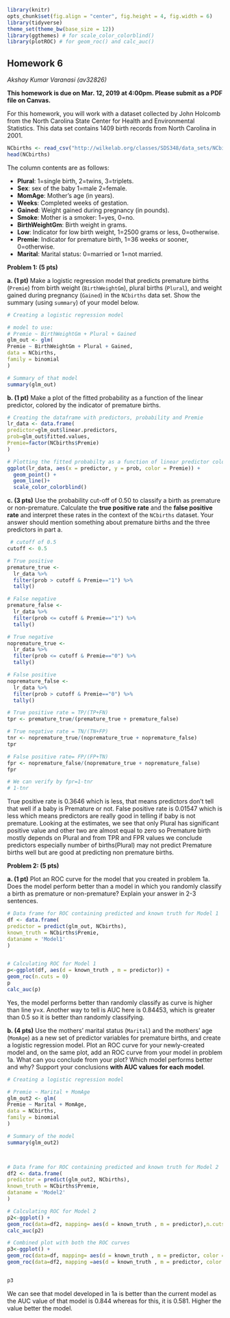 ```r
library(knitr)
opts_chunk$set(fig.align = "center", fig.height = 4, fig.width = 6)
library(tidyverse)
theme_set(theme_bw(base_size = 12))
library(ggthemes) # for scale_color_colorblind()
library(plotROC) # for geom_roc() and calc_auc()
```
## Homework 6

*Akshay Kumar Varanasi (av32826)*

**This homework is due on Mar. 12, 2019 at 4:00pm. Please submit as a PDF file on Canvas.**

For this homework, you will work with a dataset collected by John Holcomb from the North Carolina State Center for Health and Environmental Statistics. This data set contains 1409 birth records from North Carolina in 2001.

```r
NCbirths <- read_csv("http://wilkelab.org/classes/SDS348/data_sets/NCbirths.csv")
head(NCbirths)
```
The column contents are as follows:

+ **Plural**: 1=single birth, 2=twins, 3=triplets.
+ **Sex**: sex of the baby 1=male 2=female.
+ **MomAge**: Mother's age (in years).
+ **Weeks**: Completed weeks of gestation.
+ **Gained**: Weight gained during pregnancy (in pounds).
+ **Smoke**: Mother is a smoker: 1=yes, 0=no.
+ **BirthWeightGm**: Birth weight in grams.
+ **Low**: Indicator for low birth weight, 1=2500 grams or less, 0=otherwise.
+ **Premie**: Indicator for premature birth, 1=36 weeks or sooner, 0=otherwise.
+ **Marital**: Marital status: 0=married or 1=not married.

**Problem 1: (5 pts)** 

**a. (1 pt)** Make a logistic regression model that predicts premature births (`Premie `) from birth weight (`BirthWeightGm`), plural births (`Plural`), and weight gained during pregnancy (`Gained`) in the `NCbirths` data set. Show the summary (using `summary`) of your model below.

```r
# Creating a logistic regression model

# model to use:
# Premie ~ BirthWeightGm + Plural + Gained
glm_out <- glm(
Premie ~ BirthWeightGm + Plural + Gained,
data = NCbirths,
family = binomial
)

# Summary of that model
summary(glm_out)
```

**b. (1 pt)** Make a plot of the fitted probability as a function of the linear predictor, colored by the indicator of premature births.

```r
# Creating the dataframe with predictors, probability and Premie
lr_data <- data.frame(
predictor=glm_out$linear.predictors,
prob=glm_out$fitted.values,
Premie=factor(NCbirths$Premie)
)

# Plotting the fitted probabilty as a function of linear predictor colored by the indicator of premature births
ggplot(lr_data, aes(x = predictor, y = prob, color = Premie)) +
  geom_point() + 
  geom_line()+
  scale_color_colorblind()


```




**c. (3 pts)** Use the probability cut-off of 0.50 to classify a birth as premature or non-premature. Calculate the **true positive rate** and the **false positive rate** and interpret these rates in the context of the `NCbirths` dataset. Your answer should mention something about premature births and the three predictors in part a.

```r
 # cutoff of 0.5
cutoff <- 0.5

# True positive
premature_true <- 
  lr_data %>% 
  filter(prob > cutoff & Premie=="1") %>%
  tally()

# False negative
premature_false <- 
  lr_data %>% 
  filter(prob <= cutoff & Premie=="1") %>%
  tally()
```


```r
# True negative
nopremature_true <- 
  lr_data %>% 
  filter(prob <= cutoff & Premie=="0") %>%
  tally()

# False positive
nopremature_false <- 
  lr_data %>% 
  filter(prob > cutoff & Premie=="0") %>%
  tally()

```


```r


# True positive rate = TP/(TP+FN)
tpr <- premature_true/(premature_true + premature_false)

# True negative rate = TN/(TN+FP)
tnr <- nopremature_true/(nopremature_true + nopremature_false)
tpr
```


```r
# False positive rate= FP/(FP+TN)
fpr <- nopremature_false/(nopremature_true + nopremature_false)
fpr

# We can verify by fpr=1-tnr 
# 1-tnr
```

True positive rate is 0.3646 which is less, that means predictors don't tell that well if a baby is Premature or not. False positive rate is 0.01547 which is less which means predictors are really good in telling if baby is not premature. Looking at the estimates, we see that only Plural has significant positive value and other two are almost equal to zero so Premature birth mostly depends on Plural and from TPR and FPR values we conclude predictors especially number of births(Plural) may not predict Premature births well but are good at predicting non premature births. 


**Problem 2: (5 pts)**

**a. (1 pt)** Plot an ROC curve for the model that you created in problem 1a. Does the model perform better than a model in which you randomly classify a birth as premature or non-premature? Explain your answer in 2-3 sentences.

```r

# Data frame for ROC containing predicted and known truth for Model 1
df <- data.frame(
predictor = predict(glm_out, NCbirths),
known_truth = NCbirths$Premie,
dataname = 'Model1'  
)


# Calculating ROC for Model 1
p<-ggplot(df, aes(d = known_truth , m = predictor)) +
geom_roc(n.cuts = 0) 
p
calc_auc(p)
```

Yes, the model performs better than randomly classify as curve is higher than line y=x. Another way to tell is AUC here is 0.84453, which is greater than 0.5 so it is better than randomly classifying. 

**b. (4 pts)** Use the mothers' marital status (`Marital`) and the mothers' age (`MomAge`) as a new set of predictor variables for premature births, and create a logistic regression model. Plot an ROC curve for your newly-created model and, on the same plot, add an ROC curve from your model in problem 1a. What can you conclude from your plot? Which model performs better and why? Support your conclusions **with AUC values for each model**.

```r

# Creating a logistic regression model

# Premie ~ Marital + MomAge
glm_out2 <- glm(
Premie ~ Marital + MomAge,
data = NCbirths,
family = binomial
)

# Summary of the model
summary(glm_out2)



# Data frame for ROC containing predicted and known truth for Model 2
df2 <- data.frame(
predictor = predict(glm_out2, NCbirths),
known_truth = NCbirths$Premie,
dataname = 'Model2'
)

# Calculating ROC for Model 2
p2<-ggplot() +
geom_roc(data=df2, mapping= aes(d = known_truth , m = predictor),n.cuts = 0) 
calc_auc(p2)

# Combined plot with both the ROC curves
p3<-ggplot() +
geom_roc(data=df, mapping= aes(d = known_truth , m = predictor, color = dataname),n.cuts = 0) +
geom_roc(data=df2, mapping =aes(d = known_truth , m = predictor, color = dataname),n.cuts = 0) 


p3

```

We can see that model developed in 1a is better than the current model as the AUC value of that model is 0.844 whereas for this, it is 0.581. Higher the value better the model.